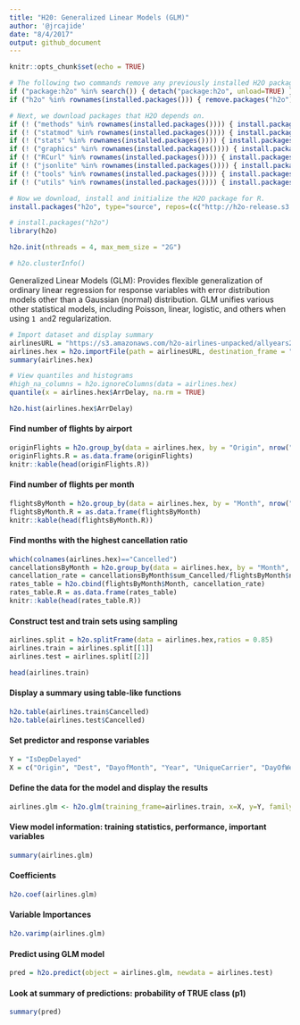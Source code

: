```yaml
---
title: "H20: Generalized Linear Models (GLM)"
author: '@jrcajide'
date: "8/4/2017"
output: github_document
---
```


```r
knitr::opts_chunk$set(echo = TRUE)
```

```r
# The following two commands remove any previously installed H2O packages for R.
if ("package:h2o" %in% search()) { detach("package:h2o", unload=TRUE) }
if ("h2o" %in% rownames(installed.packages())) { remove.packages("h2o") }
```

```r
# Next, we download packages that H2O depends on.
if (! ("methods" %in% rownames(installed.packages()))) { install.packages("methods") }
if (! ("statmod" %in% rownames(installed.packages()))) { install.packages("statmod") }
if (! ("stats" %in% rownames(installed.packages()))) { install.packages("stats") }
if (! ("graphics" %in% rownames(installed.packages()))) { install.packages("graphics") }
if (! ("RCurl" %in% rownames(installed.packages()))) { install.packages("RCurl") }
if (! ("jsonlite" %in% rownames(installed.packages()))) { install.packages("jsonlite") }
if (! ("tools" %in% rownames(installed.packages()))) { install.packages("tools") }
if (! ("utils" %in% rownames(installed.packages()))) { install.packages("utils") }

# Now we download, install and initialize the H2O package for R.
install.packages("h2o", type="source", repos=(c("http://h2o-release.s3.amazonaws.com/h2o/rel-slater/5/R")))
```


```r
# install.packages("h2o")
library(h2o)

h2o.init(nthreads = 4, max_mem_size = "2G")

# h2o.clusterInfo()
```

Generalized Linear Models (GLM): Provides flexible generalization of
ordinary linear regression for response variables with error distribution models
other than a Gaussian (normal) distribution. GLM unifies various other
statistical models, including Poisson, linear, logistic, and others when using `1
and `2 regularization.

```r
# Import dataset and display summary
airlinesURL = "https://s3.amazonaws.com/h2o-airlines-unpacked/allyears2k.csv"
airlines.hex = h2o.importFile(path = airlinesURL, destination_frame = "airlines.hex")
summary(airlines.hex)
```

```r
# View quantiles and histograms
#high_na_columns = h2o.ignoreColumns(data = airlines.hex)
quantile(x = airlines.hex$ArrDelay, na.rm = TRUE)
```

```r
h2o.hist(airlines.hex$ArrDelay)
```


#### Find number of flights by airport

```r
originFlights = h2o.group_by(data = airlines.hex, by = "Origin", nrow("Origin"), gb.control=list(na.methods="rm"))
originFlights.R = as.data.frame(originFlights)
knitr::kable(head(originFlights.R))
```

#### Find number of flights per month

```r
flightsByMonth = h2o.group_by(data = airlines.hex, by = "Month", nrow("Month"),gb.control=list(na.methods="rm"))
flightsByMonth.R = as.data.frame(flightsByMonth)
knitr::kable(head(flightsByMonth.R))
```

#### Find months with the highest cancellation ratio

```r
which(colnames(airlines.hex)=="Cancelled")
cancellationsByMonth = h2o.group_by(data = airlines.hex, by = "Month", sum("Cancelled"),gb.control=list(na.methods="rm"))
cancellation_rate = cancellationsByMonth$sum_Cancelled/flightsByMonth$nrow
rates_table = h2o.cbind(flightsByMonth$Month, cancellation_rate)
rates_table.R = as.data.frame(rates_table)
knitr::kable(head(rates_table.R))
```

#### Construct test and train sets using sampling

```r

airlines.split = h2o.splitFrame(data = airlines.hex,ratios = 0.85)
airlines.train = airlines.split[[1]]
airlines.test = airlines.split[[2]]

head(airlines.train)
```

#### Display a summary using table-like functions

```r
h2o.table(airlines.train$Cancelled)
h2o.table(airlines.test$Cancelled)
```

#### Set predictor and response variables

```r
Y = "IsDepDelayed"
X = c("Origin", "Dest", "DayofMonth", "Year", "UniqueCarrier", "DayOfWeek", "Month", "DepTime", "ArrTime", "Distance")
```

#### Define the data for the model and display the results

```r
airlines.glm <- h2o.glm(training_frame=airlines.train, x=X, y=Y, family = "binomial", alpha = 0.5)
```

#### View model information: training statistics, performance, important variables
```r
summary(airlines.glm)
```

#### Coefficients

```r
h2o.coef(airlines.glm)
```


#### Variable Importances

```r
h2o.varimp(airlines.glm)
```

#### Predict using GLM model

```r
pred = h2o.predict(object = airlines.glm, newdata = airlines.test)
```

#### Look at summary of predictions: probability of TRUE class (p1)

```r
summary(pred)
```

